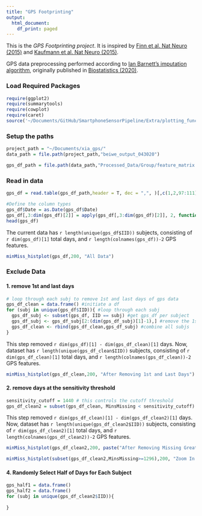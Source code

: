 ```yaml
---
title: "GPS Footprinting"
output:
  html_document:
    df_print: paged
---
```


This is the *GPS Footprinting project*. It is inspired by [Finn et al. Nat Neuro  (2015)](https://www.nature.com/articles/nn.4135) and [Kaufmann et al. Nat Neuro (2015)](https://www.nature.com/articles/s41593-019-0471-7).

GPS data preprocessing performed according to [Ian Barnett's imputation algorithm](https://github.com/ianjamesbarnett/SmartphoneSensorPipeline), originally published in [Biostatistics (2020)](https://academic.oup.com/biostatistics/article-abstract/21/2/e98/5145908).

### Load Required Packages 
```r
require(ggplot2)
require(summarytools)
require(cowplot)
require(caret)
source('~/Documents/GitHub/SmartphoneSensorPipeline/Extra/plotting_functions.R')
```

### Setup the paths 
```r
project_path = "~/Documents/xia_gps/"
data_path = file.path(project_path,"beiwe_output_043020")

gps_df_path = file.path(data_path,"Processed_Data/Group/feature_matrix.txt")
```

### Read in data
```r
gps_df = read.table(gps_df_path,header = T, dec = ",", )[,c(1,2,97:111)]

#Define the column types
gps_df$Date = as.Date(gps_df$Date)
gps_df[,3:dim(gps_df)[2]] = apply(gps_df[,3:dim(gps_df)[2]], 2, function(x) as.numeric(x))
head(gps_df)

```

The current data has `r length(unique(gps_df$IID))` subjects, consisting of `r dim(gps_df)[1]` total days, and `r length(colnames(gps_df))-2` GPS features.




```r
minMiss_histplot(gps_df,200, "All Data")
```





### Exclude Data
#### 1.  remove 1st and last days
```r
# loop through each subj to remove 1st and last days of gps data
gps_df_clean = data.frame() #initiate a df
for (subj in unique(gps_df$IID)){ #loop through each subj
  gps_df_subj <- subset(gps_df, IID == subj) #get gps_df per subject
  gps_df_subj <- gps_df_subj[2:(dim(gps_df_subj)[1]-1),] #remove the 1st and last days
  gps_df_clean <- rbind(gps_df_clean,gps_df_subj) #combine all subjs
}
```

This step removed `r dim(gps_df)[1] - dim(gps_df_clean)[1]` days. Now, dataset has `r length(unique(gps_df_clean$IID))` subjects, consisting of `r dim(gps_df_clean)[1]` total days, and `r length(colnames(gps_df_clean))-2` GPS features.

```r
minMiss_histplot(gps_df_clean,200, "After Removing 1st and Last Days")
```

#### 2.  remove days at the sensitivity threshold
```r
sensitivity_cutoff = 1440 # this controls the cutoff threshold
gps_df_clean2 = subset(gps_df_clean, MinsMissing < sensitivity_cutoff)
```

This step removed `r dim(gps_df_clean)[1] - dim(gps_df_clean2)[1]` days. Now, dataset has `r length(unique(gps_df_clean2$IID))` subjects, consisting of `r dim(gps_df_clean2)[1]` total days, and `r length(colnames(gps_df_clean2))-2` GPS features.

```r
minMiss_histplot(gps_df_clean2,200, paste("After Removing Missing Greater than ",sensitivity_cutoff))
```

```r
minMiss_histplot(subset(gps_df_clean2,MinsMissing>=1296),200, "Zoom In Plot")
```

#### 4. Randomly Select Half of Days for Each Subject
```r
gps_half1 = data.frame()
gps_half2 = data.frame()
for (subj in unique(gps_df_clean2$IID)){
  
}
```


